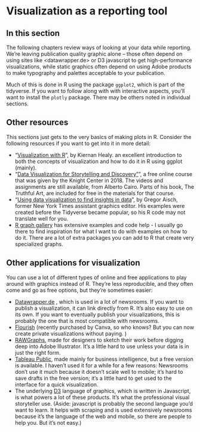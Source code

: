 # Visualization as a reporting tool {-}


## In this section

The following chapters review ways of looking at your data while reporting. We're leaving publication quality graphic alone -- those often depend on using sites like <datawrapper.de> or D3 javascript to get high-performance visualizations, while static graphics often depend on using Adobe products to make typography and palettes acceptable to your publication. 

Much of this is done in R using the package `ggplot2`, which is part of the tidyverse. If you want to follow along with with interactive aspects, you'll want to install the `plotly` package. There may be others noted in individual sections.  

## Other resources

This sections just gets to the very basics of making plots in R. Consider the following resources if you want to get into it in more detail: 

* "[Visualization with R](https://socviz.co/)", by Kiernan Healy. an excellent introduction to both the concepts of visualization and how to do it in R using ggplot (mainly). 
* "[Data Visualization for Storytelling and Discovery"](https://www.journalismcourses.org/course/datavizforstorytelling/)", a free online course that was given by the Knight Center in 2018. The videos and assignments are still available, from Alberto Cairo. Parts of his book, The Truthful Art, are included for free in the materials for that course.
* "[Using data visualization to find insights in data](https://datajournalism.com/read/handbook/one/understanding-data/using-data-visualization-to-find-insights-in-data)", by Gregor Aisch, former New York Times assistant graphics editor. His examples were created before the Tidyverse became popular, so his R code may not translate well for you.
* [R graph gallery](https://www.r-graph-gallery.com/) has extensive examples and code help - I usually go there to find inspiration for what I want to do with examples on how to do it. There are a lot of extra packages you can add to R that create very specialized graphs. 


## Other applications for visualization {-}

You can use a lot of different types of online and free applications to play around with graphics instead of R. They're less reproducible, and they often come and go as free options, but they're sometimes easier: 

* [Datawrapper.de](https://www.datawrapper.de) , which is used in a lot of newsrooms. If you want to publish a visualization, it can link directly from R. It's also easy to use on its own. If you want to eventually publish your visualizations, this is probably the one that is most compatible with newsrooms.
* [Flourish](https://flourish.studio) (recently purchased by Canva, so who knows? But you can now create private visualizations without paying. )
* [RAWGraphs](https://rawgraphs.io), made for designers to sketch their work before digging deep into Adobe Illustrator. It's a little hard to use unless your data is in just the right form. 
* [Tableau Public](https://public.tableau.com/en-us/s/), made mainly for business intelligence, but a free version is available. I haven't used it for a while for a few reasons: Newsrooms don't use it much because it doesn't scale well to mobile; it's hard to save drafts in the free version; it's a little hard to get used to the interface for a quick visualization. 
 * The underlying [D3](https://observablehq.com/@d3/learn-d3) language of graphics, which is written in Javascript, is what powers a lot of these products. It's what the professional visual storyteller use. (Aside: javascript is probably the second language you'd want to learn. It helps with scraping and is used extensively newsrooms because it's the language of the web and mobile, so there are people to help you. But it's not easy.)





